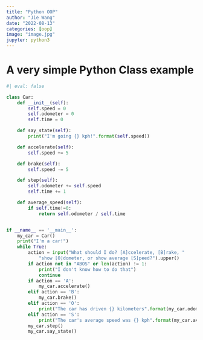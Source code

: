 ```yaml
---
title: "Python OOP"
author: "Jie Wang"
date: "2022-08-13"
categories: [oop]
image: "image.jpg"
jupyter: python3
---
```



# A very simple Python Class example
```python
#| eval: false

class Car:
    def __init__(self):
        self.speed = 0
        self.odometer = 0
        self.time = 0

    def say_state(self):
        print("I'm going {} kph!".format(self.speed))

    def accelerate(self):
        self.speed += 5

    def brake(self):
        self.speed -= 5

    def step(self):
        self.odometer += self.speed
        self.time += 1

    def average_speed(self):
        if self.time!=0:
	        return self.odometer / self.time


if __name__ == '__main__':
    my_car = Car()
    print("I'm a car!")
    while True:
        action = input("What should I do? [A]ccelerate, [B]rake, "
            "show [O]dometer, or show average [S]peed?").upper()
        if action not in "ABOS" or len(action) != 1:
            print("I don't know how to do that")
            continue
        if action == 'A':
            my_car.accelerate()
        elif action == 'B':
            my_car.brake()
        elif action == 'O':
            print("The car has driven {} kilometers".format(my_car.odometer))
        elif action == 'S':
            print("The car's average speed was {} kph".format(my_car.average_speed()))
        my_car.step()
        my_car.say_state()
```
